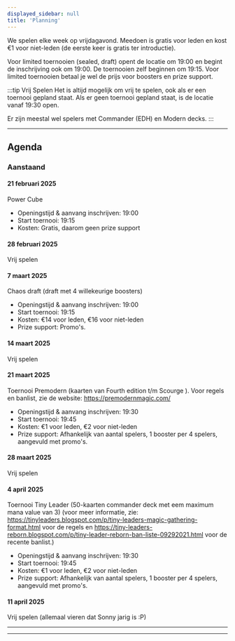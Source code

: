 ```yaml
---
displayed_sidebar: null
title: 'Planning'
---
```


We spelen elke week op vrijdagavond. Meedoen is gratis voor leden en kost €1 voor niet-leden (de eerste keer is gratis ter introductie).

Voor limited toernooien (sealed, draft) opent de locatie om 19:00 en begint de inschrijving ook om 19:00. De toernooien zelf beginnen om 19:15. Voor limited toernooien betaal je wel de prijs voor boosters en prize support.

:::tip Vrij Spelen
Het is altijd mogelijk om vrij te spelen, ook als er een toernooi gepland staat.
Als er geen toernooi gepland staat, is de locatie vanaf 19:30 open.

Er zijn meestal wel spelers met Commander (EDH) en Modern decks.
:::

---

## Agenda

### Aanstaand

#### 21 februari 2025

Power Cube

- Openingstijd & aanvang inschrijven: 19:00
- Start toernooi: 19:15
- Kosten: Gratis, daarom geen prize support

#### 28 februari 2025

Vrij spelen

#### 7 maart 2025

Chaos draft (draft met 4 willekeurige boosters)

- Openingstijd & aanvang inschrijven: 19:00
- Start toernooi: 19:15
- Kosten: €14 voor leden, €16 voor niet-leden
- Prize support: Promo's.

#### 14 maart 2025

Vrij spelen

#### 21 maart 2025

Toernooi Premodern (kaarten van Fourth edition t/m Scourge ). Voor regels en banlist, zie de website: https://premodernmagic.com/ 

- Openingstijd & aanvang inschrijven: 19:30
- Start toernooi: 19:45
- Kosten: €1 voor leden, €2 voor niet-leden
- Prize support: Afhankelijk van aantal spelers, 1 booster per 4 spelers, aangevuld met promo's.

#### 28 maart 2025

Vrij spelen

#### 4 april 2025

Toernooi Tiny Leader (50-kaarten commander deck met eem maximum mana value van 3) (voor meer informatie, zie: https://tinyleaders.blogspot.com/p/tiny-leaders-magic-gathering-format.html voor de regels en https://tiny-leaders-reborn.blogspot.com/p/tiny-leader-reborn-ban-liste-09292021.html voor de recente banlist.)

- Openingstijd & aanvang inschrijven: 19:30
- Start toernooi: 19:45
- Kosten: €1 voor leden, €2 voor niet-leden
- Prize support: Afhankelijk van aantal spelers, 1 booster per 4 spelers, aangevuld met promo's.

#### 11 april 2025

Vrij spelen (allemaal vieren dat Sonny jarig is :P)


<!-- - 19:00 Openingstijd & aanvang inschrijven
- 19:15 Start toernooi
- €27,50 leden (€30 niet-leden)
- Prize support: 2 boosters p.p. -->

---
---
